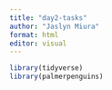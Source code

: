 ```yaml
---
title: "day2-tasks"
author: "Jaslyn Miura"
format: html
editor: visual
---
```


```r
library(tidyverse)
library(palmerpenguins)
```

